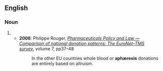 ==English==

===Noun===
{{en-noun|aphæreses}}

# {{alternative spelling of|[[apheresis#English|apheresis]]}}
#* '''2006''': Philippe Rouger, ''[http://iospress.metapress.com/app/home/contribution.asp?referrer=parent&backto=issue,4,34;journal,3,9;linkingpublicationresults,1:300179,1 Pharmaceuticals Policy and Law — Comparison of national donation patterns: The EuroNet–TMS survey]'', volume 7, pp37–48
#*: In the other EU countries whole blood or '''aphæresis''' donations are entirely based on altruism.
